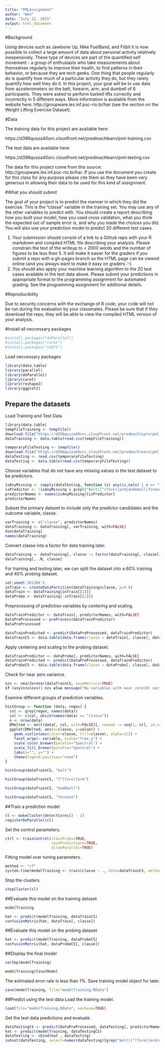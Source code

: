 ```yaml
---
title: "PMLAssignment"
author: "Wen"
date: "July 22, 2015"
output: html_document
---
```


#Background


Using devices such as Jawbone Up, Nike FuelBand, and Fitbit it is now possible to collect a large amount of data about personal activity relatively inexpensively. These type of devices are part of the quantified self movement - a group of enthusiasts who take measurements about themselves regularly to improve their health, to find patterns in their behavior, or because they are tech geeks. One thing that people regularly do is quantify how much of a particular activity they do, but they rarely quantify how well they do it. In this project, your goal will be to use data from accelerometers on the belt, forearm, arm, and dumbell of 6 participants. They were asked to perform barbell lifts correctly and incorrectly in 5 different ways. More information is available from the website here: http://groupware.les.inf.puc-rio.br/har (see the section on the Weight Lifting Exercise Dataset). 

#Data 

The training data for this project are available here: 

https://d396qusza40orc.cloudfront.net/predmachlearn/pml-training.csv

The test data are available here: 

https://d396qusza40orc.cloudfront.net/predmachlearn/pml-testing.csv

The data for this project come from this source: http://groupware.les.inf.puc-rio.br/har. If you use the document you create for this class for any purpose please cite them as they have been very generous in allowing their data to be used for this kind of assignment. 


#What you should submit

The goal of your project is to predict the manner in which they did the exercise. This is the "classe" variable in the training set. You may use any of the other variables to predict with. You should create a report describing how you built your model, how you used cross validation, what you think the expected out of sample error is, and why you made the choices you did. You will also use your prediction model to predict 20 different test cases. 

1. Your submission should consist of a link to a Github repo with your R markdown and compiled HTML file describing your analysis. Please constrain the text of the writeup to < 2000 words and the number of figures to be less than 5. It will make it easier for the graders if you submit a repo with a gh-pages branch so the HTML page can be viewed online (and you always want to make it easy on graders :-).
2. You should also apply your machine learning algorithm to the 20 test cases available in the test data above. Please submit your predictions in appropriate format to the programming assignment for automated grading. See the programming assignment for additional details. 


#Reproducibility 

Due to security concerns with the exchange of R code, your code will not be run during the evaluation by your classmates. Please be sure that if they download the repo, they will be able to view the compiled HTML version of your analysis. 


#Install all neccessary packages
```r
#install.packages("doParallel")
#install.packages("caret")
#install.packages("e1071")
```

Load neccessary packages
```r
library(data.table)
library(parallel)
library(doParallel)
library(caret)
library(reshape2)
library(ggplot2)
```

## Prepare the datasets
Load Training and Test Data
```r
library(data.table)
tempFileTraining <- tempfile()
download.file("https://d396qusza40orc.cloudfront.net/predmachlearn/pml-training.csv", destfile=tempFileTraining)
dataTraining <- data.table(read.csv(tempFileTraining))

temporaryFileTesting <- tempfile()
download.file("https://d396qusza40orc.cloudfront.net/predmachlearn/pml-testing.csv", destfile=temporaryFileTesting)
dataTesting <- read.csv(temporaryFileTesting)
dataTesting <- data.table(read.csv(temporaryFileTesting))
```

Choose variables that do not have any missing values in the test dataset to be predictors.
```r
isAnyMissing <- sapply(dataTesting, function (x) any(is.na(x) | x == ""))
isPredictor <- !isAnyMissing & grepl("belt|[^(fore)]arm|dumbbell|forearm", names(isAnyMissing))
predictorNames <- names(isAnyMissing)[isPredictor]
predictorNames
```

Subset the primary dataset to include only the predictor candidates and the outcome variable, classe.
```r
varTraining <- c("classe", predictorNames)
dataTraining <- dataTraining[, varTraining, with=FALSE]
dim(dataTraining)
names(dataTraining)
```

Convert classe into a factor for data training later.
```r
dataTraining <- dataTraining[, classe := factor(dataTraining[, classe])]
dataTraining[, .N, classe]
```

For training and testing later, we can split the dataset into a 60% training and 40% probing dataset.
```r
set.seed('201304')
inTrain <- createDataPartition(dataTraining$classe, p=0.6)
dataTrain <- dataTraining[inTrain[[1]]]
dataProbe <- dataTraining[-inTrain[[1]]]
```

Preprocessing of prediction variables by centering and scaling.
```r
dataTrainPredictor <- dataTrain[, predictorNames, with=FALSE]
DataPreProcessed <- preProcess(dataTrainPredictor)
DataPreProcessed
```

```r
dataTrainPredicted <- predict(DataPreProcessed, dataTrainPredictor)
dataTrainCS <- data.table(data.frame(classe = dataTrain[, classe], dataTrainPredicted))
```

Apply centering and scaling to the probing dataset.
```r
dataTrainPredictor <- dataProbe[, predictorNames, with=FALSE]
dataTrainPredicted <- predict(DataPreProcessed, dataTrainPredictor)
dataProbeCS <- data.table(data.frame(classe = dataProbe[, classe], dataTrainPredicted))
```

Check for near zero variance.
```r
nzv <- nearZeroVar(dataTrainCS, saveMetrics=TRUE)
if (any(nzv$nzv)) nzv else message("No variables with near zero(0) variance.")
```

Examine different groups of prediction variables.
```r
histGroup <- function (data, regex) {
  col <- grep(regex, names(data))
  col <- c(col, which(names(data) == "classe"))
  n <- nrow(data)
  DMelted <- melt(data[, col, with=FALSE][, rownum := seq(1, n)], id.vars=c("rownum", "classe"))
  ggplot(DMelted, aes(x=classe, y=value)) +
    geom_violin(aes(color=classe, fill=classe), alpha=1/2) +
    facet_wrap(~ variable, scale="free_y") +
    scale_color_brewer(palette="Spectral") +
    scale_fill_brewer(palette="Spectral") +
    labs(x="", y="") +
    theme(legend.position="none")
}
```

```r
histGroup(dataTrainCS, "belt")
```

```r
histGroup(dataTrainCS, "[^(fore)]arm")
```

```r
histGroup(dataTrainCS, "dumbbell")
```

```r
histGroup(dataTrainCS, "forearm")
```

##Train a prediction model

```r
cl <- makeCluster(detectCores() - 1)
registerDoParallel(cl)
```

Set the control parameters.
```r
ctrl <- trainControl(classProbs=TRUE,
                     savePredictions=TRUE,
                     allowParallel=TRUE)
```

Fitting model over tuning parameters.
```r
method <- "rf"
system.time(modelTraining <- train(classe ~ ., data=dataTrainCS, method=method))
```

Stop the clusters.
```r
stopCluster(cl)
```

##Evaluate this model on the training dataset
```r
modelTraining
```

```r
hat <- predict(modelTraining, dataTrainCS)
confusionMatrix(hat, dataTrain[, classe])
```

##Evaluate this model on the probing dataset
```r
hat <- predict(modelTraining, dataProbeCS)
confusionMatrix(hat, dataProbeCS[, classe])
```

##Display the final model
```r
varImp(modelTraining)
```

```r
modelTraining$finalModel
```

The estimated error rate is less than 1%.
Save training model object for later.
```r
save(modelTraining, file="modelTraining.RData")
```

##Predict using the test data
Load the training model.
```r
load(file="modelTraining.RData", verbose=TRUE)
```

Get the test data predictions and evaluate.
```r
dataTestingCS <- predict(DataPreProcessed, dataTesting[, predictorNames, with=FALSE])
hat <- predict(modelTraining, dataTestingCS)
dataTesting <- cbind(hat , dataTesting)
subset(dataTesting, select=names(dataTesting)[grep("belt|[^(fore)]arm|dumbbell|forearm", names(dataTesting), invert=TRUE)])
```